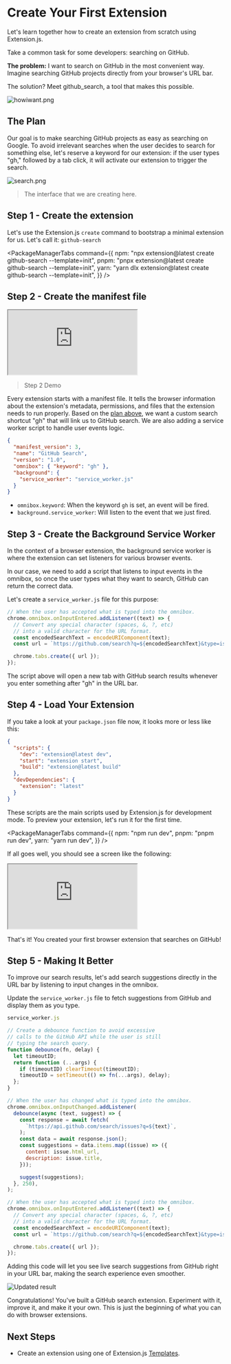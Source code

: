
<AvatarEmoji emoji="first" />

# Create Your First Extension

Let's learn together how to create an extension from scratch using Extension.js.

Take a common task for some developers: searching on GitHub.

**The problem:** I want to search on GitHub in the most convenient way. Imagine searching GitHub projects directly from your browser's URL bar.

The solution? Meet github_search, a tool that makes this possible.

![howiwant.png](../../../../assets/getting-started/howiwant.png)

## The Plan

Our goal is to make searching GitHub projects as easy as searching on Google. To avoid irrelevant searches when the user decides to search for something else, let's reserve a keyword for our extension: if the user types "gh," followed by a tab click, it will activate our extension to trigger the search.

![search.png](../../../../assets/getting-started/search.png)

> The interface that we are creating here.

## Step 1 - Create the extension

Let's use the Extension.js `create` command to bootstrap a minimal extension for us. Let's call it: `github-search`

<PackageManagerTabs
  command={{
    npm: "npx extension@latest create github-search --template=init",
    pnpm: "pnpx extension@latest create github-search --template=init",
    yarn: "yarn dlx extension@latest create github-search --template=init",
  }}
/>

## Step 2 - Create the manifest file

<div style={{ position: "relative", paddingBottom: "62.5%", height: 0 }}>
  <iframe
    src="https://www.loom.com/embed/1193dc69f7b74a56a5f5d9e0324c255d?sid=99132929-4c05-40e7-b804-3f242daf95ea"
    allowFullScreen
    style={{
      position: "absolute",
      top: 0,
      left: 0,
      width: "100%",
      height: "100%",
    }}
  ></iframe>
</div>

> Step 2 Demo

Every extension starts with a manifest file. It tells the browser information about the extension's metadata, permissions, and files that the extension needs to run properly. Based on the [plan above](#plan), we want a custom search shortcut "gh" that will link us to GitHub search. We are also adding a service worker script to handle user events logic.

```json
{
  "manifest_version": 3,
  "name": "GitHub Search",
  "version": "1.0",
  "omnibox": { "keyword": "gh" },
  "background": {
    "service_worker": "service_worker.js"
  }
}
```

- `omnibox.keyword`: When the keyword `gh` is set, an event will be fired.
- `background.service_worker`: Will listen to the event that we just fired.

## Step 3 - Create the Background Service Worker

In the context of a browser extension, the background service worker is where the extension can set listeners for various browser events.

In our case, we need to add a script that listens to input events in the omnibox, so once the user types what they want to search, GitHub can return the correct data.

Let's create a `service_worker.js` file for this purpose:

```js
// When the user has accepted what is typed into the omnibox.
chrome.omnibox.onInputEntered.addListener((text) => {
  // Convert any special character (spaces, &, ?, etc)
  // into a valid character for the URL format.
  const encodedSearchText = encodeURIComponent(text);
  const url = `https://github.com/search?q=${encodedSearchText}&type=issues`;

  chrome.tabs.create({ url });
});
```

The script above will open a new tab with GitHub search results whenever you enter something after "gh" in the URL bar.

## Step 4 - Load Your Extension

If you take a look at your `package.json` file now, it looks more or less like this:

```json
{
  "scripts": {
    "dev": "extension@latest dev",
    "start": "extension start",
    "build": "extension@latest build"
  },
  "devDependencies": {
    "extension": "latest"
  }
}
```

These scripts are the main scripts used by Extension.js for development mode. To preview your extension, let's run it for the first time.

<PackageManagerTabs
  command={{
    npm: "npm run dev",
    pnpm: "pnpm run dev",
    yarn: "yarn run dev",
  }}
/>

If all goes well, you should see a screen like the following:

<div style={{ position: "relative", paddingBottom: "62.5%", height: 0 }}>
  <iframe
    src="https://www.loom.com/embed/777544977a32444ba6de4ff23bdaccbc?sid=360eb1b1-af3a-480b-9e71-41a7fb01ca6e"
    allowFullScreen
    style={{
      position: "absolute",
      top: 0,
      left: 0,
      width: "100%",
      height: "100%",
    }}
  ></iframe>
</div>

That's it! You created your first browser extension that searches on GitHub!

## Step 5 - Making It Better

To improve our search results, let's add search suggestions directly in the URL bar by listening to input changes in the omnibox.

Update the `service_worker.js` file to fetch suggestions from GitHub and display them as you type.

```js
service_worker.js

// Create a debounce function to avoid excessive
// calls to the GitHub API while the user is still
// typing the search query.
function debounce(fn, delay) {
  let timeoutID;
  return function (...args) {
    if (timeoutID) clearTimeout(timeoutID);
    timeoutID = setTimeout(() => fn(...args), delay);
  };
}

// When the user has changed what is typed into the omnibox.
chrome.omnibox.onInputChanged.addListener(
  debounce(async (text, suggest) => {
    const response = await fetch(
      `https://api.github.com/search/issues?q=${text}`,
    );
    const data = await response.json();
    const suggestions = data.items.map((issue) => ({
      content: issue.html_url,
      description: issue.title,
    }));

    suggest(suggestions);
  }, 250),
);

// When the user has accepted what is typed into the omnibox.
chrome.omnibox.onInputEntered.addListener((text) => {
  // Convert any special character (spaces, &, ?, etc)
  // into a valid character for the URL format.
  const encodedSearchText = encodeURIComponent(text);
  const url = `https://github.com/search?q=${encodedSearchText}&type=issues`;

  chrome.tabs.create({ url });
});
```

Adding this code will let you see live search suggestions from GitHub right in your URL bar, making the search experience even smoother.

![Updated result](./../../../../assets/getting-started/updated-result.png)

Congratulations! You've built a GitHub search extension. Experiment with it, improve it, and make it your own. This is just the beginning of what you can do with browser extensions.

## Next Steps

- Create an extension using one of Extension.js [Templates](./templates.mdx).
